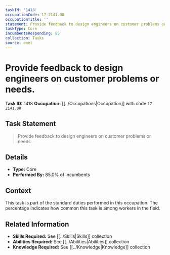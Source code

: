 ```yaml
---
taskId: '1418'
occupationCode: 17-2141.00
occupationTitle: ''
statement: Provide feedback to design engineers on customer problems or needs.
taskType: Core
incumbentsResponding: 85
collection: Tasks
source: onet
---
```

# Provide feedback to design engineers on customer problems or needs.

**Task ID:** 1418
**Occupation:** [[../Occupations|Occupation]] with code `17-2141.00`

## Task Statement

> Provide feedback to design engineers on customer problems or needs.

## Details

- **Type:** Core
- **Performed By:** 85.0% of incumbents

## Context

This task is part of the standard duties performed in this occupation. The percentage indicates how common this task is among workers in the field.

## Related Information

- **Skills Required:** See [[../Skills|Skills]] collection
- **Abilities Required:** See [[../Abilities|Abilities]] collection
- **Knowledge Required:** See [[../Knowledge|Knowledge]] collection
